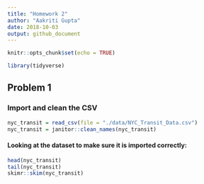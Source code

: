 ```yaml
---
title: "Homework 2"
author: "Aakriti Gupta"
date: 2018-10-03
output: github_document
---
```


```r
knitr::opts_chunk$set(echo = TRUE)
```

```r
library(tidyverse)
```

## **Problem 1**
### Import and clean the CSV
 
```r
nyc_transit = read_csv(file = "./data/NYC_Transit_Data.csv")
nyc_transit = janitor::clean_names(nyc_transit)
```
 
 
#### Looking at the dataset to make sure it is imported correctly:

```r
head(nyc_transit)
tail(nyc_transit)
skimr::skim(nyc_transit)
```

 
